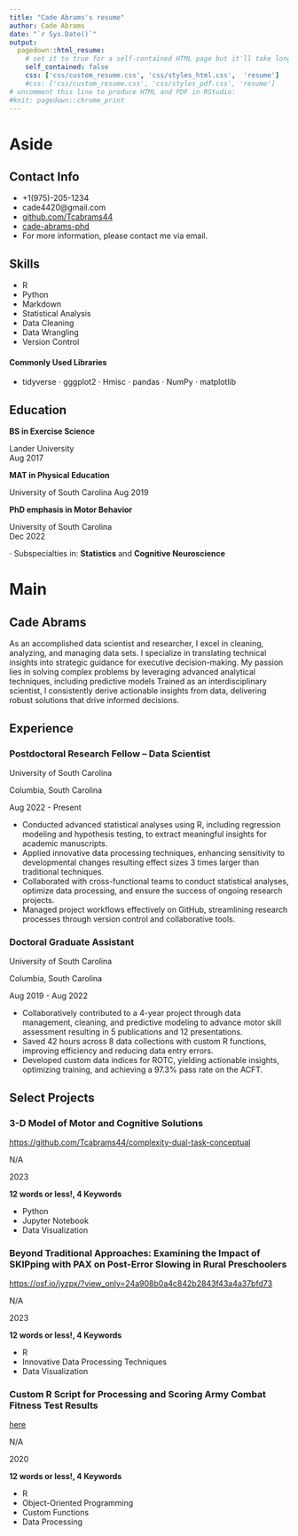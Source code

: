 ```yaml
---
title: "Cade Abrams's resume"
author: Cade Abrams
date: "`r Sys.Date()`"
output:
  pagedown::html_resume:
    # set it to true for a self-contained HTML page but it'll take longer to render
    self_contained: false
    css: ['css/custom_resume.css', 'css/styles_html.css',  'resume']
    #css: ['css/custom_resume.css', 'css/styles_pdf.css', 'resume']
# uncomment this line to produce HTML and PDF in RStudio:
#knit: pagedown::chrome_print
---
```


Aside
================================================================================

Contact Info {#contact}
--------------------------------------------------------------------------------
- <i class="fa fa-mobile"></i> +1(975)-205-1234
- <i class="fa fa-envelope"></i> cade4420@gmail.com
- <i class="fa fa-github"></i> [github.com/Tcabrams44](https://github.com/Tcabrams44)
- <i class="fa fa-linkedin"></i> [cade-abrams-phd](https://www.linkedin.com/in/cade-abrams-phd)
- For more information, please contact me via email.


Skills {#skills}
--------------------------------------------------------------------------------
- R
- Python
- Markdown
- Statistical Analysis
- Data Cleaning
- Data Wrangling
- Version Control

#### Commonly Used Libraries
-  tidyverse $\cdot$ gggplot2 $\cdot$ Hmisc $\cdot$ pandas $\cdot$ NumPy $\cdot$ matplotlib

Education {data-icon=graduation-cap data-concise=true}
--------------------------------------------------------------------------------

**BS in Exercise Science**

Lander University  
Aug 2017

**MAT in Physical Education**

University of South Carolina 
Aug 2019

**PhD emphasis in Motor Behavior**

University of South Carolina  
Dec 2022

$\cdot$ Subspecialties in: **Statistics** and **Cognitive Neuroscience**

Main
================================================================================

Cade Abrams {#title}
--------------------------------------------------------------------------------

As an accomplished data scientist and researcher, I excel in cleaning, analyzing, and managing data sets. I specialize in translating technical insights into strategic guidance for executive decision-making. My passion lies in solving complex problems by leveraging advanced analytical techniques, including predictive models Trained as an interdisciplinary scientist, I consistently derive actionable insights from data, delivering robust solutions that drive informed decisions.

Experience {data-icon=suitcase}
--------------------------------------------------------------------------------

### Postdoctoral Research Fellow -- Data Scientist

University of South Carolina

Columbia, South Carolina

Aug 2022 - Present

- Conducted advanced statistical analyses using R, including regression modeling and hypothesis testing, to extract meaningful insights for academic manuscripts.
- Applied innovative data processing techniques, enhancing sensitivity to developmental changes resulting effect sizes 3 times larger than traditional techniques.
- Collaborated with cross-functional teams to conduct statistical analyses, optimize data processing, and ensure the success of ongoing research projects.
- Managed project workflows effectively on GitHub, streamlining research processes through version control and collaborative tools.

### Doctoral Graduate Assistant

University of South Carolina

Columbia, South Carolina

Aug 2019 - Aug 2022

- Collaboratively contributed to a 4-year project through data management, cleaning, and predictive modeling to advance motor skill assessment resulting in 5 publications and 12 presentations.
- Saved 42 hours across 8 data collections with custom R functions, improving efficiency and reducing data entry errors.
- Developed custom data indices for ROTC, yielding actionable insights, optimizing training, and achieving a 97.3% pass rate on the ACFT.

Select Projects {data-icon=code data-concise=true}
--------------------------------------------------------------------------------
### 3-D Model of Motor and Cognitive Solutions
<i class="fa fa-github"></i> [https://github.com/Tcabrams44/complexity-dual-task-conceptual](https://github.com/Tcabrams44/complexity-dual-task-conceptual)

N/A

2023

**12 words or less!, 4 Keywords**

:::concise
- Python
- Jupyter Notebook
- Data Visualization
:::

### Beyond Traditional Approaches: Examining the Impact of SKIPping with PAX on Post-Error Slowing in Rural Preschoolers
<i class="fa fa-link"></i> [https://osf.io/jyzpx/?view_only=24a908b0a4c842b2843f43a4a37bfd73](https://osf.io/jyzpx/?view_only=24a908b0a4c842b2843f43a4a37bfd73)

N/A

2023


**12 words or less!, 4 Keywords**

:::concise
- R
- Innovative Data Processing Techniques
- Data Visualization
:::

### Custom R Script for Processing and Scoring Army Combat Fitness Test Results
<i class="fa fa-github"></i> [here](https://osf.io/jyzpx/?view_only=24a908b0a4c842b2843f43a4a37bfd73)

N/A

2020

**12 words or less!, 4 Keywords**

:::concise
- R
- Object-Oriented Programming
- Custom Functions
- Data Processing
:::

